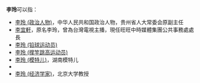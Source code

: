 '''李玲'''可以指：
* [[李玲_(政治人物)|李玲 (政治人物)]]，中华人民共和国政治人物，贵州省人大常委会原副主任
* [[李宜軒|李宜軒]]，原名李玲，曾為台灣電視主播，現任旺旺中時媒體集團公共事務處處長
* [[李玲_(铅球运动员)|李玲 (铅球运动员)]]
* [[李玲_(撑竿跳高运动员)|李玲 (撑竿跳高运动员)]]
* [[李玲_(模特儿)|李玲 (模特儿)]]，湖南模特儿
* {{tsl|en|Li Ling (sailor)|李玲 (帆船运动员)}}
* [[李玲_(经济学家)|李玲 (经济学家)]]，北京大学教授

{{disambig|Cat=二字李姓人名消歧义|ling}}